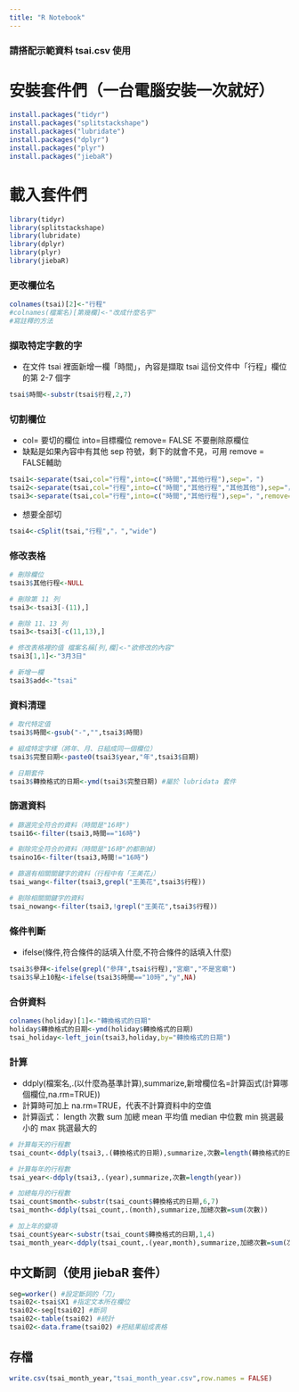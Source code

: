 ```yaml
---
title: "R Notebook"
---
```


### 請搭配示範資料 tsai.csv 使用

# 安裝套件們（一台電腦安裝一次就好）
```r
install.packages("tidyr")
install.packages("splitstackshape")
install.packages("lubridate")
install.packages("dplyr")
install.packages("plyr")
install.packages("jiebaR")
```

# 載入套件們
```r
library(tidyr)
library(splitstackshape)
library(lubridate)
library(dplyr)
library(plyr)
library(jiebaR)
```

### 更改欄位名
```r
colnames(tsai)[2]<-"行程"
#colnames(檔案名)[第幾欄]<-"改成什麼名字"
#寫註釋的方法
```

### 擷取特定字數的字
* 在文件 tsai 裡面新增一欄「時間」，內容是擷取 tsai 這份文件中「行程」欄位的第 2-7 個字
```r
tsai$時間<-substr(tsai$行程,2,7)
```

### 切割欄位
* col= 要切的欄位 into=目標欄位  remove= FALSE 不要刪除原欄位
* 缺點是如果內容中有其他 sep 符號，剩下的就會不見，可用 remove = FALSE輔助
```r
tsai1<-separate(tsai,col="行程",into=c("時間","其他行程"),sep="，")
tsai2<-separate(tsai,col="行程",into=c("時間","其他行程","其他其他"),sep="，")
tsai3<-separate(tsai,col="行程",into=c("時間","其他行程"),sep="，",remove=FALSE)
```

* 想要全部切
```r
tsai4<-cSplit(tsai,"行程","，","wide")
```

### 修改表格
```r
# 刪除欄位
tsai3$其他行程<-NULL

# 刪除第 11 列
tsai3<-tsai3[-(11),]

# 刪除 11、13 列
tsai3<-tsai3[-c(11,13),]

# 修改表格裡的值 檔案名稱[列,欄]<-"欲修改的內容"
tsai3[1,1]<-"3月3日"

# 新增一欄
tsai3$add<-"tsai"
```

### 資料清理
```r
# 取代特定值
tsai3$時間<-gsub("-","",tsai3$時間)

# 組成特定字樣（將年、月、日組成同一個欄位）
tsai3$完整日期<-paste0(tsai3$year,"年",tsai3$日期)

# 日期套件
tsai3$轉換格式的日期<-ymd(tsai3$完整日期) #屬於 lubridata 套件
```

### 篩選資料
```r
# 篩選完全符合的資料（時間是"16時")
tsai16<-filter(tsai3,時間=="16時")

# 剔除完全符合的資料（時間是"16時"的都刪掉)
tsaino16<-filter(tsai3,時間!="16時")

# 篩選有相關關鍵字的資料（行程中有「王美花」）
tsai_wang<-filter(tsai3,grepl("王美花",tsai3$行程))

# 剔除相關關鍵字的資料
tsai_nowang<-filter(tsai3,!grepl("王美花",tsai3$行程))

```

### 條件判斷
* ifelse(條件,符合條件的話填入什麼,不符合條件的話填入什麼)
```r
tsai3$參拜<-ifelse(grepl("參拜",tsai$行程),"宮廟","不是宮廟")
tsai3$早上10點<-ifelse(tsai3$時間=="10時","y",NA)
```

### 合併資料
```r
colnames(holiday)[1]<-"轉換格式的日期"
holiday$轉換格式的日期<-ymd(holiday$轉換格式的日期)
tsai_holiday<-left_join(tsai3,holiday,by="轉換格式的日期")
```

### 計算
* ddply(檔案名,.(以什麼為基準計算),summarize,新增欄位名=計算函式(計算哪個欄位,na.rm=TRUE))
* 計算時可加上 na.rm=TRUE，代表不計算資料中的空值
* 計算函式：
length 次數
sum 加總
mean 平均值
median 中位數
min 挑選最小的
max 挑選最大的

```r
# 計算每天的行程數
tsai_count<-ddply(tsai3,.(轉換格式的日期),summarize,次數=length(轉換格式的日期))

# 計算每年的行程數
tsai_year<-ddply(tsai3,.(year),summarize,次數=length(year))

# 加總每月的行程數
tsai_count$month<-substr(tsai_count$轉換格式的日期,6,7)
tsai_month<-ddply(tsai_count,.(month),summarize,加總次數=sum(次數))

# 加上年的變項
tsai_count$year<-substr(tsai_count$轉換格式的日期,1,4)
tsai_month_year<-ddply(tsai_count,.(year,month),summarize,加總次數=sum(次數))
```

## 中文斷詞（使用 jiebaR 套件）
```r
seg=worker() #設定斷詞的「刀」
tsai02<-tsai$X1 #指定文本所在欄位
tsai02<-seg[tsai02] #斷詞
tsai02<-table(tsai02) #統計
tsai02<-data.frame(tsai02) #把結果組成表格
```

## 存檔
```r
write.csv(tsai_month_year,"tsai_month_year.csv",row.names = FALSE)
```

